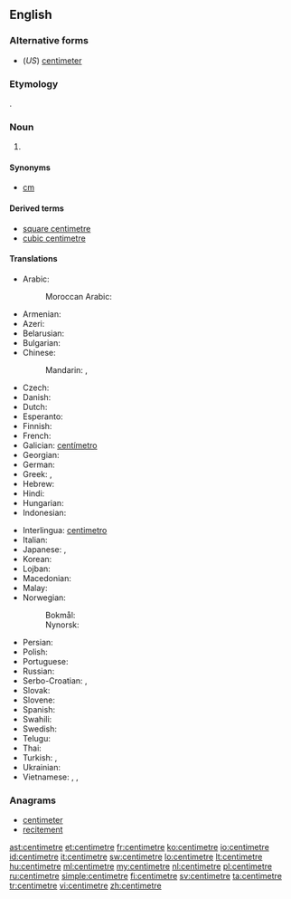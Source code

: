==English==

===Alternative forms===
* (''US'') [[centimeter]]

===Etymology===
{{borrowing|fr|centimètre}}.

===Noun===
{{en-noun}}

# {{context|British|Canada|lang=en}} {{SI-unit|centi|metre|length}}

====Synonyms====
* [[cm]]

====Derived terms====
* [[square centimetre]]
* [[cubic centimetre]]

====Translations====
{{trans-top|one-hundredth of a metre}}
* Arabic: {{t-|ar|سنتميتر|m|tr=sintimítr}}
*: Moroccan Arabic: {{tø|ary|سنتيم|m|tr=santīm|sc=Arab}}
* Armenian: {{t-|hy|սանտիմետր|tr=santimetr}}
* Azeri: {{t-|az|santimetr}}
* Belarusian: {{t-|be|сантыметр|m|tr=santymétr}}
* Bulgarian: {{t+|bg|сантиметър|m|tr=santimétǎr}}
* Chinese:
*: Mandarin: {{t-|cmn|釐米|sc=Hani}}, {{t-|cmn|厘米|tr=límǐ|sc=Hani}}
* Czech: {{t+|cs|centimetr|m}}
* Danish: {{t+|da|centimeter}}
* Dutch: {{t+|nl|centimeter}}
* Esperanto: {{t-|eo|centimetro}}
* Finnish: {{t+|fi|senttimetri}}
* French: {{t+|fr|centimètre|m}}
* Galician: [[centímetro]] {{m}}
* Georgian: {{t-|ka|სანტიმეტრი|tr=santimetri|sc=Geor}}
* German: {{t+|de|Zentimeter|m}}
* Greek: {{t+|el|εκατοστόμετρο|tr=ekatostómetro}}, {{t+|el|εκατοστό|n|tr=ekatostó}}
* Hebrew: {{t+|he|סנטימטר|m|tr=sant'imet'er}}
* Hindi: {{t-|hi|सेंटीमीटर|m|tr=sēṇṭīmīṭar}}
* Hungarian: {{t+|hu|centiméter}}
* Indonesian: {{t+|id|sentimeter}}
{{trans-mid}}
* Interlingua: [[centimetro]]
* Italian: {{t+|it|centimetro|m}}
* Japanese: {{t+|ja|センチメートル|tr=senchimētoru}}, {{t+|ja|センチ|tr=senchi}}
* Korean: {{t+|ko|센티미터|tr=sentimiteo|sc=Hang}}
* Lojban: {{qualifier|lujvo}} {{t-|jbo|centre}}
* Macedonian: {{t-|mk|сантиметар|m|tr=santimétar}}
* Malay: {{t-|ms|sentimeter}}
* Norwegian:
*: Bokmål: {{t-|no|centimeter|m}}
*: Nynorsk: {{t-|nn|centimeter|m}}
* Persian: {{t-|fa|سانتی‌متر}}
* Polish: {{t+|pl|centymetr|m}}
* Portuguese: {{t+|pt|centímetro|m}}
* Russian: {{t+|ru|сантиметр|m|tr=santimétr}}
* Serbo-Croatian: {{t-|sh|центиметар|m|sc=Cyrl}}, {{t-|sh|centimetar|m}}
* Slovak: {{t-|sk|centimeter|m}}
* Slovene: {{t-|sl|centimeter|m}}
* Spanish: {{t+|es|centímetro|m}}
* Swahili: {{t+|sw|sentimeta}}
* Swedish: {{t+|sv|centimeter|c}}
* Telugu: {{t-|te|సెంటీమీటరు|tr=seṇṭīmīṭaru}}
* Thai: {{t-|th|เซนติเมตร|tr=sayntìmáyt}}
* Turkish: {{t+|tr|santimetre}}, {{t+|tr|santim}}
* Ukrainian: {{t-|uk|сантиметр|m|tr=santymétr}}
* Vietnamese: {{t+|vi|xentimét}}, {{t+|vi|xen-ti-mét}}, {{t+|vi|xăng-ti-mét}}
{{trans-bottom}}

===Anagrams===
* [[centimeter#English|centimeter]]
* [[recitement#English|recitement]]

[[ast:centimetre]]
[[et:centimetre]]
[[fr:centimetre]]
[[ko:centimetre]]
[[io:centimetre]]
[[id:centimetre]]
[[it:centimetre]]
[[sw:centimetre]]
[[lo:centimetre]]
[[lt:centimetre]]
[[hu:centimetre]]
[[ml:centimetre]]
[[my:centimetre]]
[[nl:centimetre]]
[[pl:centimetre]]
[[ru:centimetre]]
[[simple:centimetre]]
[[fi:centimetre]]
[[sv:centimetre]]
[[ta:centimetre]]
[[tr:centimetre]]
[[vi:centimetre]]
[[zh:centimetre]]